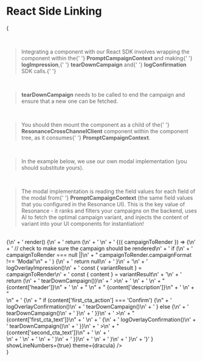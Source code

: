 
# React Side Linking

{
<div>
    <br/>
    <Blockquote>
        Integrating a component with our React SDK involves
        wrapping the component within the{' '}
        <strong>PromptCampaignContext</strong> and making{' '}
        <strong>logImpression</strong>,{' '}
        <strong>tearDownCampaign</strong> and{' '}
        <strong>logConfirmation</strong> SDK calls.{' '}
    </Blockquote>
    <br />
    <Blockquote>
        <strong>tearDownCampaign</strong> needs to be called to
        end the campaign and ensure that a new one can be fetched.
    </Blockquote>
    <br />
    <Blockquote>
        You should then mount the component as a child of the{' '}
        <strong>ResonanceCrossChannelClient</strong> component
        within the component tree, as it consumes{' '}
        <strong>PromptCampaignContext</strong>.
    </Blockquote>
    <br />
    <Blockquote>
        In the example below, we use our own modal implementation
        (you should substitute yours).
    </Blockquote>
    <br />
    <Blockquote>
        The modal implementation is reading the field values for
        each field of the modal from{' '}
        <strong>PromptCampaignContext</strong> (the same field
        values that you configured in the Resonance UI). This is
        the key value of Resonance - it ranks and filters your
        campaigns on the backend, uses AI to fetch the optimal
        campaign variant, and injects the content of variant into
        your UI components for instantiation!
    </Blockquote>
    <br />
    <CopyBlock
        language={'jsx'}
        text={
            'import {\n' +
            '  logOverlayConfirmation,\n' +
            '  logOverlayImpression,\n' +
            '  tearDownCampaign,\n' +
            '  PromptCampaignContext,\n' +
            "} from 'resonance-client'" +
            '\n\n' +
            'export default class SimpleModal extends Component<{}, {}> {\n' +
            '  render() {\n' +
            '    return (\n' +
            '      <PromptCampaignContext.Consumer>\n' +
            '        {({ campaignToRender }) => {\n' +
            '          // check to make sure the campaign should be rendered\n' +
            '          if (\n' +
            '            campaignToRender === null ||\n' +
            "            campaignToRender.campaignFormat !== 'Modal'\n" +
            '          ) {\n' +
            '            return null\n' +
            '          }\n' +
            '\n' +
            '          logOverlayImpression()\n' +
            '          const { variantResult } = campaignToRender\n' +
            '          const { content } = variantResult\n' +
            '\n' +
            '          return (\n' +
            '            <Modal\n' +
            '              open={true}\n' +
            '              autoFocus={false}\n' +
            "              aria-labelledby={'modal-modal-header'}\n" +
            "              aria-describedby={'modal-modal-description'}\n" +
            '              onClose={() => tearDownCampaign()}\n' +
            '            >\n' +
            '              <Box sx={style}>\n' +
            '                <Typography\n' +
            "                  id={'modal-modal-header'}\n" +
            "                  variant={'h6'}\n" +
            "                  component={'h2'}\n" +
            '                >\n' +
            "                  {content['header']}\n" +
            '                </Typography>\n' +
            "                <Typography id={'modal-modal-description'} sx={{ mt: 2 }}>\n" +
            "                  {content['description']}\n" +
            '                </Typography>\n' +
            "                <div style={{ marginTop: '5vh' }}>\n" +
            '                  <Button\n' +
            "                    style={{ float: 'right' }}\n" +
            "                    variant={'outlined'}\n" +
            "                    color={'primary'}\n" +
            '                    onClick={() => {\n' +
            "                      if (content['first_cta_action'] === 'Confirm') {\n" +
            '                        logOverlayConfirmation()\n' +
            '                        tearDownCampaign()\n' +
            '                      } else {\n' +
            '                        tearDownCampaign()\n' +
            '                      }\n' +
            '                    }}\n' +
            '                  >\n' +
            "                    {content['first_cta_text']}\n" +
            '                  </Button>\n' +
            '                  <Button\n' +
            "                    color={'success'}\n" +
            "                    style={{ float: 'right', marginRight: '1vw' }}\n" +
            "                    variant={'outlined'}\n" +
            '                    onClick={() => {\n' +
            '                         logOverlayConfirmation()\n' +
            '                         tearDownCampaign()\n' +
            '                    }}\n' +
            '                  >\n' +
            "                    {content['second_cta_text']}\n" +
            '                  </Button>\n' +
            '                </div>\n' +
            '              </Box>\n' +
            '            </Modal>\n' +
            '          )\n' +
            '        }}\n' +
            '      </PromptCampaignContext.Consumer>\n' +
            '    )\n' +
            '  }\n' +
            '}'
        }
        showLineNumbers={true}
        theme={dracula}
    />
    <br />
</div>
}